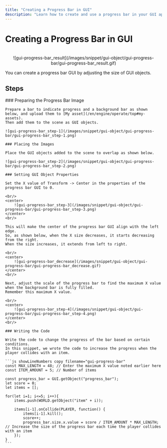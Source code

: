 ```yaml
---
title: "Creating a Progress Bar in GUI"
description: "Learn how to create and use a progress bar in your GUI applications."
---
```


# Creating a Progress Bar in GUI

<br/>
<center>
    ![gui-progress-bar_result](/images/snippet/gui-object/gui-progress-bar/gui-progress-bar_result.gif)
</center>

You can create a progress bar GUI by adjusting the size of GUI objects.

## Steps

<Steps>
    ### Preparing the Progress Bar Image

    Prepare a bar to indicate progress and a background bar as shown below, and upload them to [My asset](/en/engine/operate/top#my-assets).  
    Then add them to the scene as GUI objects.

    ![gui-progress-bar_step-1](/images/snippet/gui-object/gui-progress-bar/gui-progress-bar_step-1.png)

    ### Placing the Images

    Place the GUI objects added to the scene to overlap as shown below.

    ![gui-progress-bar_step-2](/images/snippet/gui-object/gui-progress-bar/gui-progress-bar_step-2.png)

    ### Setting GUI Object Properties

    Set the X value of Transform -> Center in the properties of the progress bar GUI to 0.

    <br/>
    <center>
        ![gui-progress-bar_step-3](/images/snippet/gui-object/gui-progress-bar/gui-progress-bar_step-3.png)
    </center>
    <br/>

    This will make the center of the progress bar GUI align with the left edge.  
    So, as shown below, when the X size decreases, it starts decreasing from the right.  
    When the size increases, it extends from left to right.

    <br/>
    <center>
        ![gui-progress-bar_decrease](/images/snippet/gui-object/gui-progress-bar/gui-progress-bar_decrease.gif)
    </center>
    <br/>

    Next, adjust the scale of the progress bar to find the maximum X value when the background bar is fully filled.  
    Remember this maximum X value.

    <br/>
    <center>
        ![gui-progress-bar_step-4](/images/snippet/gui-object/gui-progress-bar/gui-progress-bar_step-4.png)
    </center>
    <br/>

    ### Writing the Code

    Write the code to change the progress of the bar based on certain conditions.  
    In this snippet, we wrote the code to increase the progress when the player collides with an item.

    ```js showLineNumbers copy filename="gui-progress-bar"
    const MAX_LENGTH = 48; // Enter the maximum X value noted earlier here
    const ITEM_AMOUNT = 5; // Number of items

    const progress_bar = GUI.getObject("progress_bar");
    let score = 0;
    let items = [];

    for(let i=1; i<=5; i++){
        items.push(WORLD.getObject("item" + i));

        items[i-1].onCollide(PLAYER, function() {
            items[i-1].kill();
            score++;
            progress_bar.size.x.value = score / ITEM_AMOUNT * MAX_LENGTH; // Increase the size of the progress bar each time the player collides with an item
        });
    }
    ```
</Steps>
